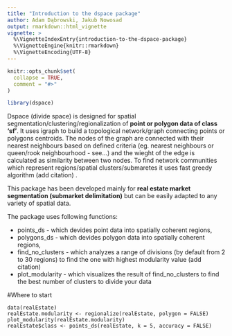 ```yaml
---
title: "Introduction to the dspace package"
author: Adam Dąbrowski, Jakub Nowosad
output: rmarkdown::html_vignette
vignette: >
  %\VignetteIndexEntry{introduction-to-the-dspace-package}
  %\VignetteEngine{knitr::rmarkdown}
  %\VignetteEncoding{UTF-8}
---
```


```r
knitr::opts_chunk$set(
  collapse = TRUE,
  comment = "#>"
)
```

```r
library(dspace)
```

Dspace (divide space) is designed for spatial segmentation/clustering/regionalization of **point or polygon data of class 'sf'**. It uses igraph to build a topological network/graph connecting points or polygons centroids. The nodes of the graph are connected with their nearest neighbours based on defined criteria (eg. nearest neighbours or queen/rook neighbourhood - see...) and the wieght of the edge is calculated as similarity between two nodes. To find network communities which represent regions/spatial clusters/submaretes it uses fast greedy algorithm (add citation) .

This package has been developed mainly for **real estate market segmentation (submarket delimitation)** but can be easily adapted to any variety of spatial data.

The package uses following functions:

 * points_ds - which devides point data into spatially coherent regions,
 * polygons_ds - which devides polygon data into spatially coherent regions,
 * find_no_clusters - which analyzes a range of divisions (by default from 2 to 30 regions) to find the one with highest modularity value (add citation)
 * plot_modularity - which visualizes the result of find_no_clusters to find the best number of clusters to divide your data

#Where to start
```
data(realEstate)
realEstate.modularity <- regionalize(realEstate, polygon = FALSE)
plot_modularity(realEstate.modularity)
realEstate$class <- points_ds(realEstate, k = 5, accuracy = FALSE)
```
